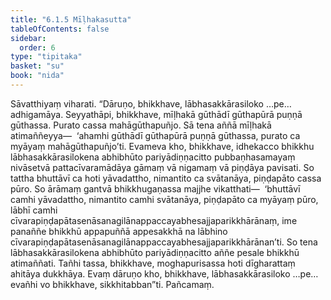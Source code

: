 ```yaml
---
title: "6.1.5 Mīḷhakasutta"
tableOfContents: false
sidebar:
  order: 6
type: "tipitaka"
basket: "su"
book: "nida"
---
```



<DynamicBreadcrumb />

<Division number="161" book="nida" bookNo="12" page="426">

<Paragraph number="1031" book="nida">
Sāvatthiyaṃ viharati. “Dāruṇo, bhikkhave, lābhasakkārasiloko …pe…  adhigamāya. Seyyathāpi, bhikkhave, mīḷhakā gūthādī gūthapūrā puṇṇā gūthassa. Purato cassa mahāgūthapuñjo. Sā tena aññā mīḷhakā atimaññeyya—  ‘ahamhi gūthādī gūthapūrā puṇṇā gūthassa, purato ca myāyaṃ mahāgūthapuñjo’ti. Evameva kho, bhikkhave, idhekacco bhikkhu lābhasakkārasilokena abhibhūto pariyādiṇṇacitto pubbaṇhasamayaṃ nivāsetvā pattacīvaramādāya gāmaṃ vā nigamaṃ vā piṇḍāya pavisati. So tattha bhuttāvī ca hoti yāvadattho, nimantito ca svātanāya, piṇḍapāto cassa pūro. So ārāmaṃ gantvā bhikkhugaṇassa majjhe vikatthati—  ‘bhuttāvī camhi yāvadattho, nimantito camhi svātanāya, piṇḍapāto ca myāyaṃ pūro, lābhī camhi cīvarapiṇḍapātasenāsanagilānappaccayabhesajjaparikkhārānaṃ, ime panaññe bhikkhū appapuññā appesakkhā na lābhino cīvarapiṇḍapātasenāsanagilānappaccayabhesajjaparikkhārānan’ti. So tena lābhasakkārasilokena abhibhūto pariyādiṇṇacitto aññe pesale bhikkhū atimaññati. Tañhi tassa, bhikkhave, moghapurisassa hoti dīgharattaṃ ahitāya dukkhāya. Evaṃ dāruṇo kho, bhikkhave, lābhasakkārasiloko …pe…  evañhi vo bhikkhave, sikkhitabban”ti.

</Paragraph>
</Division>

<Paragraph number="1032" type="center" book="nida">
Pañcamaṃ.
</Paragraph>